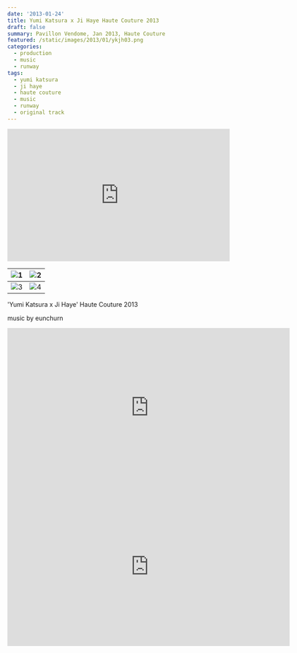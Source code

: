 ```yaml
---
date: '2013-01-24'
title: Yumi Katsura x Ji Haye Haute Couture 2013
draft: false
summary: Pavillon Vendome, Jan 2013, Haute Couture
featured: /static/images/2013/01/ykjh03.png
categories:
  - production
  - music
  - runway
tags:
  - yumi katsura
  - ji haye
  - haute couture
  - music
  - runway
  - original track
---
```


<div className="container flex justify-center">
  <iframe
    width="100%"
    height="300"
    scrolling="no"
    frameBorder="no"
    allow="autoplay"
    src="https://w.soundcloud.com/player/?url=https%3A//api.soundcloud.com/tracks/79151342&amp;color=%23ff5500&amp;auto_play=false&amp;hide_related=false&amp;show_comments=true&amp;show_user=true&amp;show_reposts=false&amp;show_teaser=true&amp;visual=true"
  ></iframe>
</div>

| ![1](/static/images/2013/01/ykjh01.png) | ![2](/static/images/2013/01/ykjh02.png) |
| :-------------------------------------: | :-------------------------------------: |
| ![3](/static/images/2013/01/ykjh03.png) | ![4](/static/images/2013/01/ykjh04.png) |

'Yumi Katsura x Ji Haye' Haute Couture 2013

music by eunchurn

<div className="aspect-ratio container flex justify-center">
  <iframe
    src="https://player.vimeo.com/video/148250574"
    width="640"
    height="360"
    frameBorder="0"
    webkitallowfullscreen="true"
    mozallowfullscreen="true"
    allowFullScreen
  ></iframe>
</div>
<div className="aspect-ratio container flex justify-center">
  <iframe
    src="https://player.vimeo.com/video/148251096"
    width="640"
    height="360"
    frameBorder="0"
    webkitallowfullscreen="true"
    mozallowfullscreen="true"
    allowFullScreen
  ></iframe>
</div>
